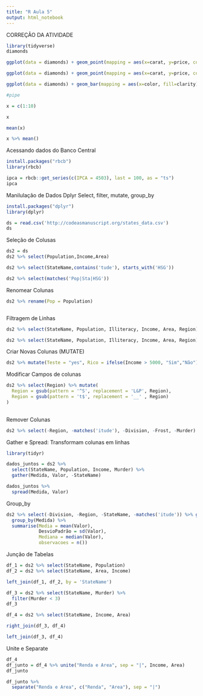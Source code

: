 ---
title: "R Aula 5"
output: html_notebook
---
CORREÇÃO DA ATIVIDADE 

```{r}
library(tidyverse)
diamonds

ggplot(data = diamonds) + geom_point(mapping = aes(x=carat, y=price, color = cut))

ggplot(data = diamonds) + geom_point(mapping = aes(x=carat, y=price, color = clarity))

ggplot(data = diamonds) + geom_bar(mapping = aes(x=color, fill=clarity))+ facet_wrap(~cut)
```
```{r}
#pipe

x = c(1:10)

x

mean(x)

x %>% mean()
```

Acessando dados do Banco Central
```{r}
install.packages("rbcb")
library(rbcb)

ipca = rbcb::get_series(c(IPCA = 4503), last = 100, as = "ts")
ipca
```
Manilulação de Dados
Dplyr
  Select, filter, mutate, group_by

```{r}
install.packages("dplyr")
library(dplyr)

ds = read.csv('http://codeasmanuscript.org/states_data.csv')
ds
```
Seleção de Colusas
```{r}
ds2 = ds
ds2 %>% select(Population,Income,Area)
```

```{r}

ds2 %>% select(StateName,contains('tude'), starts_with('HSG'))

ds2 %>% select(matches('Pop|Sta|HSG'))
```

Renomear Colunas
```{r}

ds2 %>% rename(Pop = Population)



```
Filtragem de Linhas
```{r}
ds2 %>% select(StateName, Population, Illiteracy, Income, Area, Region) %>% filter(Illiteracy < 2, Population> 10000)

ds2 %>% select(StateName, Population, Illiteracy, Income, Area, Region) %>% filter(between(Income, 1000,4000))
```
Criar Novas Colunas (MUTATE)
```{r}
ds2 %>% mutate(Teste = "yes", Rico = ifelse(Income > 5000, "Sim","Não")) %>% select(StateName,Population,Income,Rico)

```
Modificar Campos de colunas

```{r}
ds2 %>% select(Region) %>% mutate(
  Region = gsub(pattern = '^S', replacement = 'L&P', Region),
  Region = gsub(pattern = 't$', replacement = '__' , Region)
)
 
```
Remover Colunas

```{r}

ds2 %>% select(-Region, -matches('itude'), -Division, -Frost, -Murder)

```
Gather e Spread: Transformam colunas em linhas

```{r}
library(tidyr)

dados_juntos = ds2 %>% 
  select(StateName, Population, Income, Murder) %>% 
  gather(Medida, Valor, -StateName) 

dados_juntos %>% 
  spread(Medida, Valor)

```
Group_by
```{r}
ds2 %>% select(-Division, -Region, -StateName, -matches('itude')) %>% gather(Medida, Valor) %>%
  group_by(Medida) %>%
  summarise(Media = mean(Valor),
            DesvioPadrão = sd(Valor),
            Mediana = median(Valor),
            observacoes = n())
```

Junção de Tabelas

```{r}
df_1 = ds2 %>% select(StateName, Population)
df_2 = ds2 %>% select(StateName, Area, Income)

left_join(df_1, df_2, by = 'StateName')

```

```{r}

df_3 = ds2 %>% select(StateName, Murder) %>%
  filter(Murder < 3)
df_3

df_4 = ds2 %>% select(StateName, Income, Area)

right_join(df_3, df_4)


```

```{r}

left_join(df_3, df_4)

```

Unite e Separate

```{r}

df_4
df_junto = df_4 %>% unite("Renda e Area", sep = "|", Income, Area)
df_junto

df_junto %>%
  separate("Renda e Area", c("Renda", "Area"), sep = "|")
```

